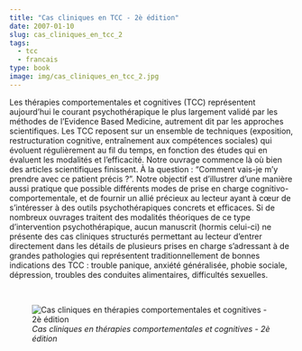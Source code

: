 ```yaml
---
title: "Cas cliniques en TCC - 2è édition"
date: 2007-01-10
slug: cas_cliniques_en_tcc_2
tags:
  - tcc
  - francais
type: book
image: img/cas_cliniques_en_tcc_2.jpg
---
```


Les thérapies comportementales et cognitives (TCC) représentent aujourd'hui le courant psychothérapique le plus largement validé par les méthodes de l'Evidence Based Medicine, autrement dit par les approches scientifiques.
Les TCC reposent sur un ensemble de techniques (exposition, restructuration cognitive, entraînement aux compétences sociales) qui évoluent régulièrement au fil du temps, en fonction des études qui en évaluent les modalités et l'efficacité.
Notre ouvrage commence là où bien des articles scientifiques finissent.
À la question : "Comment vais-je m'y prendre avec ce patient précis ?".
Notre objectif est d’illustrer d’une manière aussi pratique que possible différents modes de prise en charge cognitivo-comportementale, et de fournir un allié précieux au lecteur ayant à cœur de s’intéresser à des outils psychothérapiques concrets et efficaces.
Si de nombreux ouvrages traitent des modalités théoriques de ce type d’intervention psychothérapique, aucun manuscrit (hormis celui-ci) ne présente des cas cliniques structurés permettant au lecteur d’entrer directement dans les détails de plusieurs prises en charge s'adressant à de grandes pathologies qui représentent traditionnellement de bonnes indications des TCC : trouble panique, anxiété généralisée, phobie sociale, dépression, troubles des conduites alimentaires, difficultés sexuelles.

<br>

![_Cas cliniques en thérapies comportementales et cognitives - 2è édition_](img/cas_cliniques_en_tcc_2.jpg)
